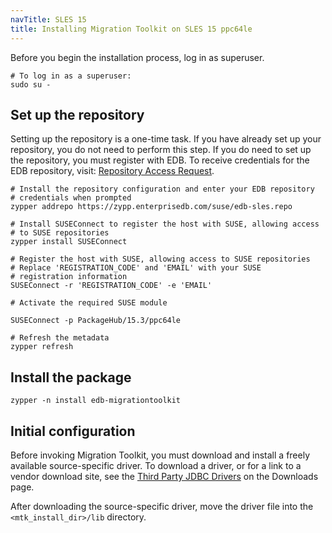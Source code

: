 ```yaml
---
navTitle: SLES 15
title: Installing Migration Toolkit on SLES 15 ppc64le
---
```


Before you begin the installation process, log in as superuser.

```shell
# To log in as a superuser:
sudo su -
```

## Set up the repository

Setting up the repository is a one-time task. If you have already set up your repository, you do not need to perform this step. If you do need to set up the repository, you must register with EDB. To receive credentials for the EDB repository, visit: [Repository Access Request](https://www.enterprisedb.com/repository-access-request).

```shell
# Install the repository configuration and enter your EDB repository
# credentials when prompted
zypper addrepo https://zypp.enterprisedb.com/suse/edb-sles.repo

# Install SUSEConnect to register the host with SUSE, allowing access
# to SUSE repositories
zypper install SUSEConnect

# Register the host with SUSE, allowing access to SUSE repositories
# Replace 'REGISTRATION_CODE' and 'EMAIL' with your SUSE
# registration information
SUSEConnect -r 'REGISTRATION_CODE' -e 'EMAIL'

# Activate the required SUSE module

SUSEConnect -p PackageHub/15.3/ppc64le

# Refresh the metadata
zypper refresh
```

## Install the package

```shell
zypper -n install edb-migrationtoolkit
```

## Initial configuration

Before invoking Migration Toolkit, you must download and install a freely available source-specific driver. To download a driver, or for a link to a vendor download site, see the [Third Party JDBC Drivers](https://www.enterprisedb.com/software-downloads-postgres#third-party-jdbc-drivers) on the Downloads page.

After downloading the source-specific driver, move the driver file into the `<mtk_install_dir>/lib` directory.
